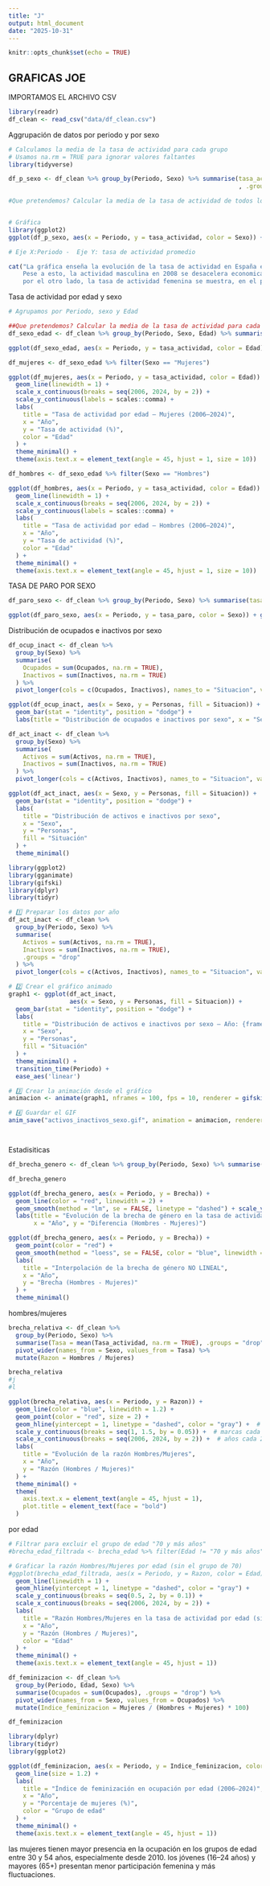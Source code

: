 ```yaml
---
title: "J"
output: html_document
date: "2025-10-31"
---
```


```r
knitr::opts_chunk$set(echo = TRUE)
```

## GRAFICAS JOE


IMPORTAMOS EL ARCHIVO CSV

```r
library(readr)
df_clean <- read_csv("data/df_clean.csv")

```

Aggrupación de datos por periodo y por sexo
```r
# Calculamos la media de la tasa de actividad para cada grupo
# Usamos na.rm = TRUE para ignorar valores faltantes
library(tidyverse)

df_p_sexo <- df_clean %>% group_by(Periodo, Sexo) %>% summarise(tasa_actividad = mean(Tasa_actividad, na.rm = TRUE) #Hay que ignorar los valores NA
                                                                , .groups = "drop") #hay que eliminar esas agrupaciones 

#Que pretendemos? Calcular la media de la tasa de actividad de todos los grupos del df



```

```r
# Gráfica 
library(ggplot2)
ggplot(df_p_sexo, aes(x = Periodo, y = tasa_actividad, color = Sexo)) + geom_line(linewidth = 2) +  labs(title = "Tasa de actividad según sexo (2006–2024)", x = "Año", y = "% Tasa de actividad",color = "Sexo") + theme_minimal()  

# Eje X:Periodo -  Eje Y: tasa de actividad promedio


```
```r
cat("La gráfica enseña la evolución de la tasa de actividad en España entre los años 2006 y 2024, diferenciada por sexo. Por un lado, la proporción de hombres es mucho mayor a la de mujeres, cosa que va ligada a que los hombres siempre han tenido mayor participicaion en muchos mas sectores, como lo puede ser la construcción, y a que las mujeres se ligan mas al cuidado familiar.
    Pese a esto, la actividad masculina en 2008 se desacelera economicamnete, esto provocado por la crisis financiera que se vivió en la epoca. Es en 2017/18 que comienza su recuperación, pero nunca a los niveles previos a la crisis. En 2020, debido al Covid-19, se observa otra caida en la tendencía (porque el Covid-19 afectó a muchos sectores, como la industría por ejemplo). Aunque se observa también su recuperació, tampoco volvió a los nieveles previos de la crisis de 2008
    por el otro lado, la tasa de actividad femenina se muestra, en el periodo, ascendente ya que han ido incorporandose cada vez mas en el mercado laboral español.\n")
```




Tasa de actividad por edad y sexo

```r
# Agrupamos por Periodo, sexo y Edad

##Que pretendemos? Calcular la media de la tasa de actividad para cada combinación
df_sexo_edad <- df_clean %>% group_by(Periodo, Sexo, Edad) %>% summarise(tasa_actividad = mean(Tasa_actividad, na.rm = TRUE),.groups = "drop")

```

```r

ggplot(df_sexo_edad, aes(x = Periodo, y = tasa_actividad, color = Edad)) + geom_line(linewidth = 1) +  facet_wrap(~Sexo) + scale_x_continuous(breaks = seq(2006, 2024, by = 2)) + scale_y_continuous(labels = scales::comma) +  labs(title = "Tasa de actividad por edad y sexo (2006–2024)", x = "Año", y = "Tasa de actividad (%)", color = "Edad") + theme_minimal()  + theme(axis.text.x = element_text(angle = 45, hjust = 1, size = 10))

```

```r
df_mujeres <- df_sexo_edad %>% filter(Sexo == "Mujeres")

ggplot(df_mujeres, aes(x = Periodo, y = tasa_actividad, color = Edad)) +
  geom_line(linewidth = 1) +
  scale_x_continuous(breaks = seq(2006, 2024, by = 2)) +
  scale_y_continuous(labels = scales::comma) +
  labs(
    title = "Tasa de actividad por edad – Mujeres (2006–2024)",
    x = "Año",
    y = "Tasa de actividad (%)",
    color = "Edad"
  ) +
  theme_minimal() +
  theme(axis.text.x = element_text(angle = 45, hjust = 1, size = 10))

```

```r
df_hombres <- df_sexo_edad %>% filter(Sexo == "Hombres")

ggplot(df_hombres, aes(x = Periodo, y = tasa_actividad, color = Edad)) +
  geom_line(linewidth = 1) +
  scale_x_continuous(breaks = seq(2006, 2024, by = 2)) +
  scale_y_continuous(labels = scales::comma) +
  labs(
    title = "Tasa de actividad por edad – Hombres (2006–2024)",
    x = "Año",
    y = "Tasa de actividad (%)",
    color = "Edad"
  ) +
  theme_minimal() +
  theme(axis.text.x = element_text(angle = 45, hjust = 1, size = 10))
```





TASA DE PARO POR SEXO
```r
df_paro_sexo <- df_clean %>% group_by(Periodo, Sexo) %>% summarise(tasa_paro = mean(Tasa_paro, na.rm = TRUE), .groups = "drop")

ggplot(df_paro_sexo, aes(x = Periodo, y = tasa_paro, color = Sexo)) + geom_line(size=2) + scale_x_continuous(breaks = seq(2006, 2024, by = 2))+ labs(title = "Tasa de paro por sexo (2006–2024)", x = "Año", y = "Tasa de paro (%)") + theme_minimal()

```


Distribución de ocupados e inactivos por sexo

```r
df_ocup_inact <- df_clean %>%
  group_by(Sexo) %>%
  summarise(
    Ocupados = sum(Ocupados, na.rm = TRUE),
    Inactivos = sum(Inactivos, na.rm = TRUE)
  ) %>%
  pivot_longer(cols = c(Ocupados, Inactivos), names_to = "Situacion", values_to = "Personas")


```

```r
ggplot(df_ocup_inact, aes(x = Sexo, y = Personas, fill = Situacion)) +
  geom_bar(stat = "identity", position = "dodge") +
  labs(title = "Distribución de ocupados e inactivos por sexo", x = "Sexo", y = "Personas")
```

```r
df_act_inact <- df_clean %>%
  group_by(Sexo) %>%
  summarise(
    Activos = sum(Activos, na.rm = TRUE),
    Inactivos = sum(Inactivos, na.rm = TRUE)
  ) %>%
  pivot_longer(cols = c(Activos, Inactivos), names_to = "Situacion", values_to = "Personas")

ggplot(df_act_inact, aes(x = Sexo, y = Personas, fill = Situacion)) +
  geom_bar(stat = "identity", position = "dodge") +
  labs(
    title = "Distribución de activos e inactivos por sexo",
    x = "Sexo",
    y = "Personas",
    fill = "Situación"
  ) +
  theme_minimal()

``` 


```r
library(ggplot2)
library(gganimate)
library(gifski)
library(dplyr)
library(tidyr)

# 1️⃣ Preparar los datos por año
df_act_inact <- df_clean %>%
  group_by(Periodo, Sexo) %>%
  summarise(
    Activos = sum(Activos, na.rm = TRUE),
    Inactivos = sum(Inactivos, na.rm = TRUE),
    .groups = "drop"
  ) %>%
  pivot_longer(cols = c(Activos, Inactivos), names_to = "Situacion", values_to = "Personas")

# 2️⃣ Crear el gráfico animado
graph1 <- ggplot(df_act_inact, 
                 aes(x = Sexo, y = Personas, fill = Situacion)) +
  geom_bar(stat = "identity", position = "dodge") +
  labs(
    title = "Distribución de activos e inactivos por sexo – Año: {frame_time}",
    x = "Sexo",
    y = "Personas",
    fill = "Situación"
  ) +
  theme_minimal() +
  transition_time(Periodo) +
  ease_aes('linear')

# 3️⃣ Crear la animación desde el gráfico
animacion <- animate(graph1, nframes = 100, fps = 10, renderer = gifski_renderer())

# 4️⃣ Guardar el GIF
anim_save("activos_inactivos_sexo.gif", animation = animacion, renderer = gifski_renderer())




```











Estadisiticas
```r
df_brecha_genero <- df_clean %>% group_by(Periodo, Sexo) %>% summarise(tasa = mean(Tasa_actividad, na.rm = TRUE), .groups = "drop") %>% pivot_wider(names_from = Sexo, values_from = tasa) %>% mutate(Brecha = Hombres - Mujeres)

df_brecha_genero

```

```r
ggplot(df_brecha_genero, aes(x = Periodo, y = Brecha)) +
  geom_line(color = "red", linewidth = 2) +
  geom_smooth(method = "lm", se = FALSE, linetype = "dashed") + scale_y_continuous(breaks = seq(0, 20, by = 2))+
  labs(title = "Evolución de la brecha de género en la tasa de actividad",
       x = "Año", y = "Diferencia (Hombres - Mujeres)")

```



```r
ggplot(df_brecha_genero, aes(x = Periodo, y = Brecha)) +
  geom_point(color = "red") +
  geom_smooth(method = "loess", se = FALSE, color = "blue", linewidth = 1.2) + scale_y_continuous(breaks = seq(0, 20, by = 2))+ scale_x_continuous(breaks = seq(2006, 2024, by = 2)) +
  labs(
    title = "Interpolación de la brecha de género NO LINEAL",
    x = "Año",
    y = "Brecha (Hombres - Mujeres)"
  ) +
  theme_minimal()

```



hombres/mujeres
```r
brecha_relativa <- df_clean %>%
  group_by(Periodo, Sexo) %>%
  summarise(Tasa = mean(Tasa_actividad, na.rm = TRUE), .groups = "drop") %>%
  pivot_wider(names_from = Sexo, values_from = Tasa) %>%
  mutate(Razon = Hombres / Mujeres)

brecha_relativa
#j
#l

```

```r
ggplot(brecha_relativa, aes(x = Periodo, y = Razon)) +
  geom_line(color = "blue", linewidth = 1.2) +
  geom_point(color = "red", size = 2) +
  geom_hline(yintercept = 1, linetype = "dashed", color = "gray") +  # línea de igualdad
  scale_y_continuous(breaks = seq(1, 1.5, by = 0.05)) +  # marcas cada 0.05
  scale_x_continuous(breaks = seq(2006, 2024, by = 2)) +  # años cada 2
  labs(
    title = "Evolución de la razón Hombres/Mujeres",
    x = "Año",
    y = "Razón (Hombres / Mujeres)"
  ) +
  theme_minimal() +
  theme(
    axis.text.x = element_text(angle = 45, hjust = 1),
    plot.title = element_text(face = "bold")
  )
```



por edad
```r
# Filtrar para excluir el grupo de edad "70 y más años"
#brecha_edad_filtrada <- brecha_edad %>% filter(Edad != "70 y más años")

# Graficar la razón Hombres/Mujeres por edad (sin el grupo de 70)
#ggplot(brecha_edad_filtrada, aes(x = Periodo, y = Razon, color = Edad)) +
  geom_line(linewidth = 1) +
  geom_hline(yintercept = 1, linetype = "dashed", color = "gray") +
  scale_y_continuous(breaks = seq(0.5, 2, by = 0.1)) +
  scale_x_continuous(breaks = seq(2006, 2024, by = 2)) +
  labs(
    title = "Razón Hombres/Mujeres en la tasa de actividad por edad (sin 70+)",
    x = "Año",
    y = "Razón (Hombres / Mujeres)",
    color = "Edad"
  ) +
  theme_minimal() +
  theme(axis.text.x = element_text(angle = 45, hjust = 1))


```











```r

df_feminizacion <- df_clean %>%
  group_by(Periodo, Edad, Sexo) %>%
  summarise(Ocupados = sum(Ocupados), .groups = "drop") %>%
  pivot_wider(names_from = Sexo, values_from = Ocupados) %>%
  mutate(Indice_feminizacion = Mujeres / (Hombres + Mujeres) * 100)

df_feminizacion

library(dplyr)
library(tidyr)
library(ggplot2)

ggplot(df_feminizacion, aes(x = Periodo, y = Indice_feminizacion, color = Edad)) +
  geom_line(size = 1.2) +
  labs(
    title = "Índice de feminización en ocupación por edad (2006–2024)",
    x = "Año",
    y = "Porcentaje de mujeres (%)",
    color = "Grupo de edad"
  ) +
  theme_minimal() +
  theme(axis.text.x = element_text(angle = 45, hjust = 1))

```
las mujeres tienen mayor presencia en la ocupación en los grupos de edad entre 30 y 54 años, especialmente desde 2010. 
los jóvenes (16–24 años) y mayores (65+) presentan menor participación femenina y más fluctuaciones.















